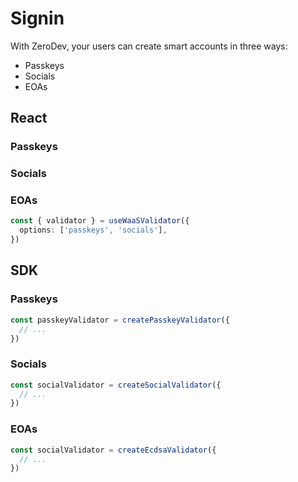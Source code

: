 # Signin

With ZeroDev, your users can create smart accounts in three ways:

- Passkeys
- Socials
- EOAs

## React

### Passkeys

### Socials

### EOAs

```ts
const { validator } = useWaaSValidator({
  options: ['passkeys', 'socials'],
})
```

## SDK

### Passkeys

```ts
const passkeyValidator = createPasskeyValidator({
  // ...
})
```

### Socials

```ts
const socialValidator = createSocialValidator({
  // ...
})
```

### EOAs

```ts
const socialValidator = createEcdsaValidator({
  // ...
})
```
